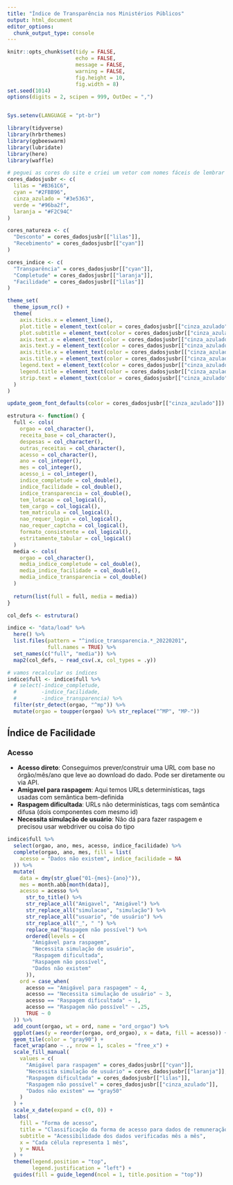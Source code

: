 ```yaml
---
title: "Índice de Transparência nos Ministérios Públicos"
output: html_document
editor_options: 
  chunk_output_type: console
---
```


```r
knitr::opts_chunk$set(tidy = FALSE, 
                      echo = FALSE,
                      message = FALSE,
                      warning = FALSE,
                      fig.height = 10,
                      fig.width = 8)
set.seed(1014)
options(digits = 2, scipen = 999, OutDec = ",")


Sys.setenv(LANGUAGE = "pt-br")

```

```r
library(tidyverse)
library(hrbrthemes)
library(ggbeeswarm)
library(lubridate)
library(here)
library(waffle)

# peguei as cores do site e criei um vetor com nomes fáceis de lembrar
cores_dadosjusbr <- c(
  lilas = "#B361C6",
  cyan = "#2FBB96",
  cinza_azulado = "#3e5363",
  verde = "#96ba2f",
  laranja = "#F2C94C"
)

cores_natureza <- c(
  "Desconto" = cores_dadosjusbr[["lilas"]],
  "Recebimento" = cores_dadosjusbr[["cyan"]]
)

cores_indice <- c(
  "Transparência" = cores_dadosjusbr[["cyan"]],
  "Completude" = cores_dadosjusbr[["laranja"]],
  "Facilidade" = cores_dadosjusbr[["lilas"]]
)

theme_set(
  theme_ipsum_rc() +
  theme(
    axis.ticks.x = element_line(),
    plot.title = element_text(color = cores_dadosjusbr[["cinza_azulado"]], size = 14),
    plot.subtitle = element_text(color = cores_dadosjusbr[["cinza_azulado"]]),
    axis.text.x = element_text(color = cores_dadosjusbr[["cinza_azulado"]]),
    axis.text.y = element_text(color = cores_dadosjusbr[["cinza_azulado"]]),
    axis.title.x = element_text(color = cores_dadosjusbr[["cinza_azulado"]]),
    axis.title.y = element_text(color = cores_dadosjusbr[["cinza_azulado"]]),
    legend.text = element_text(color = cores_dadosjusbr[["cinza_azulado"]]),
    legend.title = element_text(color = cores_dadosjusbr[["cinza_azulado"]]),
    strip.text = element_text(color = cores_dadosjusbr[["cinza_azulado"]])
  )
)

update_geom_font_defaults(color = cores_dadosjusbr[["cinza_azulado"]])
```

```r
estrutura <- function() {
  full <- cols(
    orgao = col_character(),
    receita_base = col_character(),
    despesas = col_character(),
    outras_receitas = col_character(),
    acesso = col_character(),
    ano = col_integer(),
    mes = col_integer(),
    acesso_i = col_integer(),
    indice_completude = col_double(), 
    indice_facilidade = col_double(),
    indice_transparencia = col_double(),
    tem_lotacao = col_logical(),
    tem_cargo = col_logical(),
    tem_matricula = col_logical(),
    nao_requer_login = col_logical(),
    nao_requer_captcha = col_logical(),
    formato_consistente = col_logical(),
    estritamente_tabular = col_logical()
  )
  media <- cols(
    orgao = col_character(),
    media_indice_completude = col_double(),
    media_indice_facilidade = col_double(),
    media_indice_transparencia = col_double()
  )
  
  return(list(full = full, media = media))
}

col_defs <- estrutura()

indice <- "data/load" %>% 
  here() %>%
  list.files(pattern = "^indice_transparencia.*_20220201",
             full.names = TRUE) %>% 
  set_names(c("full", "media")) %>%
  map2(col_defs, ~ read_csv(.x, col_types = .y))

# vamos recalcular os índices
indice$full <- indice$full %>% 
  # select(-indice_completude,
  #        -indice_facilidade,
  #        -indice_transparencia) %>% 
  filter(str_detect(orgao, "^mp")) %>% 
  mutate(orgao = toupper(orgao) %>% str_replace("^MP", "MP-"))
```

## Índice de Facilidade

### Acesso

- **Acesso direto**: Conseguimos prever/construir uma URL com base no órgão/mês/ano que leve ao download do dado. Pode ser diretamente ou via API.
- **Amigavel para raspagem**: Aqui temos URLs determinísticas, tags usadas com semântica bem-definida 
- **Raspagem dificultada**: URLs não determinísticas, tags com semântica difusa (dois componentes com mesmo id)
- **Necessita simulação de usuário**: Não dá para fazer raspagem e precisou usar webdriver ou coisa do tipo

```r
indice$full %>% 
  select(orgao, ano, mes, acesso, indice_facilidade) %>%
  complete(orgao, ano, mes, fill = list(
    acesso = "Dados não existem", indice_facilidade = NA
  )) %>% 
  mutate(
    data = dmy(str_glue("01-{mes}-{ano}")),
    mes = month.abb[month(data)],
    acesso = acesso %>% 
      str_to_title() %>% 
      str_replace_all("Amigavel", "Amigável") %>% 
      str_replace_all("simulacao", "simulação") %>% 
      str_replace_all("usuario", "de usuário") %>% 
      str_replace_all("_", " ") %>% 
      replace_na("Raspagem não possível") %>% 
      ordered(levels = c(
        "Amigável para raspagem",
        "Necessita simulação de usuário",
        "Raspagem dificultada",
        "Raspagem não possível",
        "Dados não existem"
      )),
    ord = case_when(
      acesso == "Amigável para raspagem" ~ 4,
      acesso == "Necessita simulação de usuário" ~ 3,
      acesso == "Raspagem dificultada" ~ 1,
      acesso == "Raspagem não possível" ~ .25,
      TRUE ~ 0
  )) %>%
  add_count(orgao, wt = ord, name = "ord_orgao") %>% 
  ggplot(aes(y = reorder(orgao, ord_orgao), x = data, fill = acesso)) +
  geom_tile(color = "gray90") +
  facet_wrap(ano ~ ., nrow = 1, scales = "free_x") +
  scale_fill_manual(
    values = c(
      "Amigável para raspagem" = cores_dadosjusbr[["cyan"]],
      "Necessita simulação de usuário" = cores_dadosjusbr[["laranja"]],
      "Raspagem dificultada" = cores_dadosjusbr[["lilas"]],
      "Raspagem não possível" = cores_dadosjusbr[["cinza_azulado"]],
      "Dados não existem" == "gray50"
    )
  ) +
  scale_x_date(expand = c(0, 0)) +
  labs(
    fill = "Forma de acesso",
    title = "Classificação da forma de acesso para dados de remuneração\nnos Ministérios Públicos",
    subtitle = "Acessibilidade dos dados verificadas mês a mês",
    x = "Cada célula representa 1 mês",
    y = NULL
  ) +
  theme(legend.position = "top",
        legend.justification = "left") +
  guides(fill = guide_legend(ncol = 1, title.position = "top"))
```

